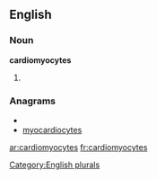 
==English==

===Noun===
'''cardiomyocytes'''

# {{plural of|[[cardiomyocyte]]}}

===Anagrams===
* {{alphagram|accdeimoorstyy}}
* [[myocardiocytes#English|myocardiocytes]]


[[Category:English plurals]]

[[ar:cardiomyocytes]]
[[fr:cardiomyocytes]]